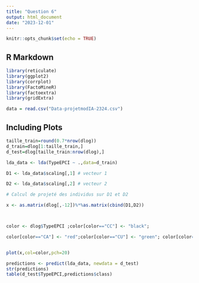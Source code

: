 ```yaml
---
title: "Question 6"
output: html_document
date: "2023-12-01"
---
```


```r
knitr::opts_chunk$set(echo = TRUE)
```

## R Markdown



```r
library(reticulate)
library(ggplot2)
library(corrplot)
library(FactoMineR)
library(factoextra)
library(gridExtra)

data = read.csv("Data-projetmodIA-2324.csv")
```

## Including Plots


```r
taille_train=round(0.7*nrow(dlog))
d_train=dlog[1:taille_train,]
d_test=dlog[taille_train:nrow(dlog),]

lda_data <- lda(TypeEPCI ~ .,data=d_train)

D1 <- lda_data$scaling[,1] # vecteur 1

D2 <- lda_data$scaling[,2] # vecteur 2

# Calcul de projeté des individus sur D1 et D2

x <- as.matrix(dlog[,-12])%*%as.matrix(cbind(D1,D2))



color <- dlog$TypeEPCI ;color[color=="CC"] <- "black";

color[color=="CA"] <- "red";color[color=="CU"] <- "green"; color[color=="Metropole"] <- "blue"


plot(x,col=color,pch=20)

predictions <- predict(lda_data, newdata = d_test)
str(predictions)
table(d_test$TypeEPCI,predictions$class)


```
```r



```

